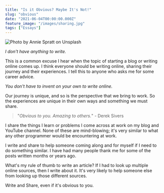 ```yaml
---
title: "Is it Obvious? Maybe It's Not!"
slug: "obvious"
date: "2021-06-04T00:00:00.000Z"
feature_image: "/images/sharing.jpg"
tags: ["Essays"]
---
```


![Photo by Annie Spratt on Unsplash](/images/sharing.jpg)

_I don't have anything to write._

This is a common excuse I hear when the topic of starting a blog or writing online comes up. I think everyone should be writing online, sharing their journey and their experiences. I tell this to anyone who asks me for some career advice.

_You don't have to invent on your own to write online._

Our journey is unique, and so is the perspective that we bring to work. So the experiences are unique in their own ways and something we must share.

> "_Obvious to you. Amazing to others._" - Derek Sivers

I share the things I learn or problems I come across at work on my blog and YouTube channel. None of these are mind-blowing; it's very similar to what any other programmer would be encountering at work.

I write and share to help someone coming along and for myself if I need to do something similar. I have had many people thank me for some of the posts written months or years ago.

What's my rule of thumb to write an article? If I had to look up multiple online sources, then I write about it. It's very likely to help someone else from looking up those different sources.

Write and Share, even if it's obvious to you.